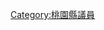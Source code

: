 {{Catnav|頁面分類|人類社會|政治|民意代表|中華民國民意代表|桃園縣議員}}

{{catmore|第16屆桃園縣議員列表}}

[[Category:桃園縣議員|Category:桃園縣議員]]